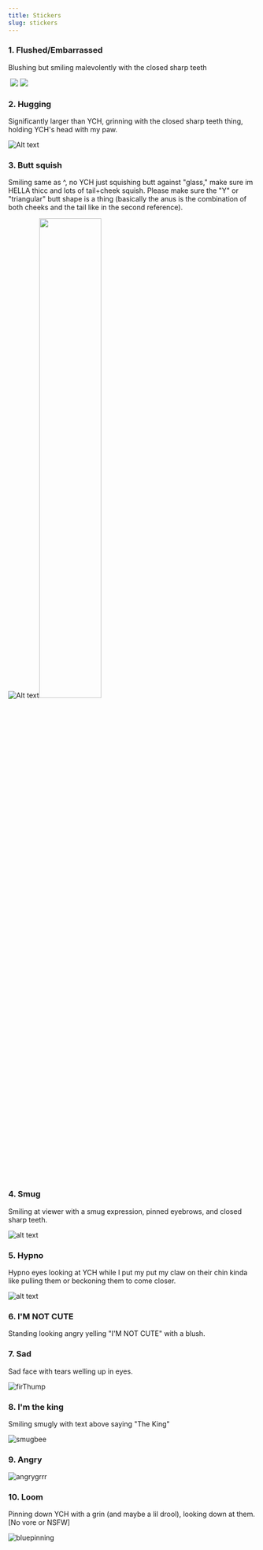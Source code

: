 ```yaml
---
title: Stickers
slug: stickers
---
```



### 1. Flushed/Embarrassed

Blushing but smiling malevolently with the closed sharp teeth

<div class="not-prose flex flex-wrap">
  <img alt="" src={image.src} />
  <img src={image1.src} />
  <img class="h-28" src={image2.src} />
</div>

### 2. Hugging

Significantly larger than YCH, grinning with the closed sharp teeth thing, holding YCH's head with my paw.

![Alt text](./image-3.png)

### 3. Butt squish

Smiling same as ^, no YCH just squishing butt against "glass," make sure im HELLA thicc and lots of tail+cheek squish. Please make sure the "Y" or "triangular" butt shape is a thing (basically the anus is the combination of both cheeks and the tail like in the second reference).

![Alt text](./image-4.png)<a target="_blank" href="https://e621.net/posts/3264723"><img src="https://static1.e621.net/data/f2/74/f274adccc3f3755005e6c51870b338dd.png" width="50%" /></a>

### 4. Smug

Smiling at viewer with a smug expression, pinned eyebrows, and closed sharp teeth.

![alt text](./image-6.png)

### 5. Hypno

Hypno eyes looking at YCH while I put my put my claw on their chin kinda like pulling them or beckoning them to come closer.

![alt text](./image-7.png)

### 6. I'M NOT CUTE

Standing looking angry yelling "I'M NOT CUTE" with a blush.

### 7. Sad

Sad face with tears welling up in eyes.

![firThump](./firthump.webp)

### 8. I'm the king

Smiling smugly with text above saying "The King"

![smugbee](./smugbee.webp)

### 9. Angry

![angrygrrr](./angrygrrrr.webp)

### 10. Loom

Pinning down YCH with a grin (and maybe a lil drool), looking down at them. [No vore or NSFW]

![bluepinning](./bluepinning.webp)
